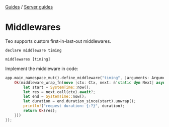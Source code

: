 <div className="breadcrumbs">
  <span className="breadcrumb">
    <a href="/docs/guides">Guides</a>
  </span>
  <span> / </span>
  <span className="breadcrumb">
    <a href="/docs/guides/server-guides">Server guides</a>
  </span>
</div>

# Middlewares

Teo supports custom first-in-last-out middlewares.

```teo
declare middleware timing

middlewares [timing]
```

Implement the middleware in code:

```rust
app.main_namespace_mut().define_middleware("timing", |arguments: Arguments| {
    Ok(middleware_wrap_fn(move |ctx: Ctx, next: &'static dyn Next| async move {
        let start = SystemTime::now();
        let res = next.call(ctx).await?;
        let end = SystemTime::now();
        let duration = end.duration_since(start).unwrap();
        println!("request duration: {:?}", duration);
        return Ok(res);
    }))
});
```